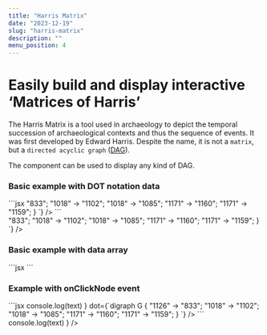 ```yaml
---
title: "Harris Matrix"
date: "2023-12-19"
slug: "harris-matrix"
description: ""
menu_position: 4
---
```



# Easily build and display interactive ‘Matrices of Harris’

The Harris Matrix is a tool used in archaeology to depict the temporal succession of archaeological contexts and thus the sequence of events. It was first developed by Edward Harris. Despite the name, it is not a `matrix`, but a `directed acyclic graph` ([DAG](https://en.wikipedia.org/wiki/Directed_acyclic_graph)).

The component can be used to display any kind of DAG.

### Basic example with DOT notation data

<div className="row">
  <div className="col-sm-6">
    ```jsx
    <HarrisMatrix 
      containerClassNames="border"
      dot={`digraph G {
        "1126" -> "833"; 
        "1018" -> "1102"; 
        "1018" -> "1085"; 
        "1171" -> "1160"; 
        "1171" -> "1159";
        }
      `}
/>
    ```
  </div>
  <div className="col-sm-6">
    <HarrisMatrix 
      containerClassNames="border"
      dot={`digraph G {
        "1126" -> "833"; 
        "1018" -> "1102"; 
        "1018" -> "1085"; 
        "1171" -> "1160"; 
        "1171" -> "1159";
        }
      `}
    />
  </div>
</div>

### Basic example with data array
<div className="row">
  <div className="col-sm-6">
    ```jsx
    <HarrisMatrix 
      containerClassNames="border"
      data={[
        ["uno", "due"],
        ["due", "tre"]
      ]}
    />
    ```
  </div>
  <div className="col-sm-6">
    <HarrisMatrix 
      containerClassNames="border"
      data={[
        ["uno", "due"],
        ["due", "tre"]
      ]}
    />
  </div>
</div>


### Example with onClickNode event
<div className="row">
  <div className="col-sm-6">
    ```jsx
    <HarrisMatrix 
      containerClassNames="border"
      onClickNode={ text => console.log(text) }
      dot={`digraph G {
        "1126" -> "833"; 
        "1018" -> "1102"; 
        "1018" -> "1085"; 
        "1171" -> "1160"; 
        "1171" -> "1159";
        }
      `}
    />
    ```
  </div>
  <div className="col-sm-6">
    <HarrisMatrix 
      containerClassNames="border"
      data={[
        ["uno", "due"],
        ["due", "tre"]
      ]}
      onClickNode={ text => console.log(text) }
      />
  </div>
</div>